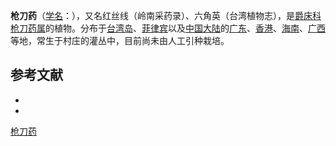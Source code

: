 {{Speciesbox
| name = 枪刀药
| status = 
| status_system = 
| image =
| genus = Hypoestes
| species = purpurea
| authority = (L.) R. Br.
}}

'''枪刀药'''（[[学名|学名]]：{{lang|la|''Hypoestes purpurea''}}），又名红丝线（岭南采药录）、六角英（台湾植物志），是[[爵床科|爵床科]][[枪刀药属|枪刀药属]]的植物。分布于[[台湾岛|台湾岛]]、[[菲律宾|菲律宾]]以及[[中国大陆|中国大陆]]的[[广东|广东]]、[[香港|香港]]、[[海南|海南]]、[[广西|广西]]等地，常生于村庄的灌丛中，目前尚未由人工引种栽培。

== 参考文献 ==

* {{cite web| url =http://www.bioinfo.cn/db05/KmzwSpecies.php?action=view&id=204| title =枪刀药| work =《中国高等植物数据库全库》| publisher =中国科学院微生物研究所| author =昆明植物研究所| accessdate =2009-02-21| archive-date =2016-03-05| archive-url =https://web.archive.org/web/20160305015019/http://www.bioinfo.cn/db05/KmzwSpecies.php?action=view&id=204| dead-url =yes}}
* {{TaiBNET| zh=六角英 | id=204510 | binomial=Hypoestes purpurea | authority=R. Brown, 1810 | var= | accessdate=2013-01-24}}
{{Taxonbar|from=Q10893453}}

[[Category:枪刀药属|枪刀药]]


{{植物小作品}}